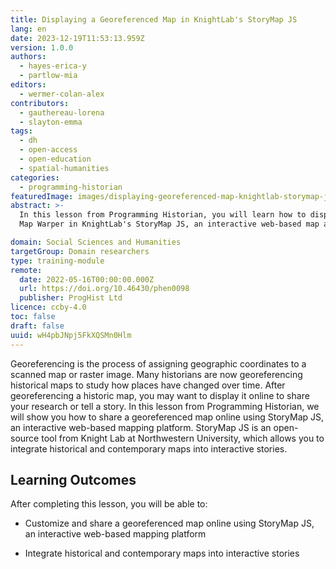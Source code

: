 ```yaml
---
title: Displaying a Georeferenced Map in KnightLab's StoryMap JS
lang: en
date: 2023-12-19T11:53:13.959Z
version: 1.0.0
authors:
  - hayes-erica-y
  - partlow-mia
editors:
  - wermer-colan-alex
contributors:
  - gauthereau-lorena
  - slayton-emma
tags:
  - dh
  - open-access
  - open-education
  - spatial-humanities
categories:
  - programming-historian
featuredImage: images/displaying-georeferenced-map-knightlab-storymap-js.png
abstract: >-
  In this lesson from Programming Historian, you will learn how to display a georeferenced map from
  Map Warper in KnightLab's StoryMap JS, an interactive web-based map and storytelling platform.

domain: Social Sciences and Humanities
targetGroup: Domain researchers
type: training-module
remote:
  date: 2022-05-16T00:00:00.000Z
  url: https://doi.org/10.46430/phen0098
  publisher: ProgHist Ltd
licence: ccby-4.0
toc: false
draft: false
uuid: wH4pbJNpj5FkXQSMn0Hlm
---
```


Georeferencing is the process of assigning geographic coordinates to a scanned map or raster image.
Many historians are now georeferencing historical maps to study how places have changed over time.
After georeferencing a historic map, you may want to display it online to share your research or
tell a story. In this lesson from Programming Historian, we will show you how to share a
georeferenced map online using StoryMap JS, an interactive web-based mapping platform. StoryMap JS
is an open-source tool from Knight Lab at Northwestern University, which allows you to integrate
historical and contemporary maps into interactive stories.

## Learning Outcomes

After completing this lesson, you will be able to:

- Customize and share a georeferenced map online using StoryMap JS, an interactive web-based mapping
  platform
- Integrate historical and contemporary maps into interactive stories

  <ExternalResource
  	title="Interested in learning more?"
  	subtitle="Check out this lesson on Programming Historian's website"
  	url="https://doi.org/10.46430/phen0098"
  />
